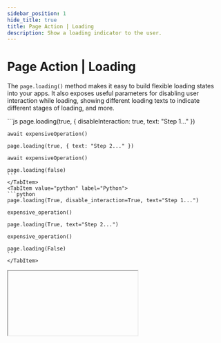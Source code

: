 ```yaml
---
sidebar_position: 1
hide_title: true
title: Page Action | Loading
description: Show a loading indicator to the user.
---
```



# Page Action | Loading

The `page.loading()` method makes it easy to build flexible loading states into your apps. It also exposes useful parameters for disabling user interaction while loading, showing different loading texts to indicate different stages of loading, and more.

<Tabs groupId="sdkLanguage">
    <TabItem value="node" label="TypeScript / JavaScript">
    ```js
    page.loading(true, { disableInteraction: true, text: "Step 1..." })

    await expensiveOperation()

    page.loading(true, { text: "Step 2..." })

    await expensiveOperation()

    page.loading(false)
    ```
    </TabItem>
    <TabItem value="python" label="Python">
    ```python
    page.loading(True, disable_interaction=True, text="Step 1...")

    expensive_operation()

    page.loading(True, text="Step 2...")

    expensive_operation()

    page.loading(False)
    ```
    </TabItem>
</Tabs>

<IFrame type="page-actions-loading" heightPx={450} />

## API reference

### Function signature

<Tabs groupId="sdkLanguage">
    <TabItem value="node" label="TypeScript / JavaScript">
    ```js
    page.loading(
        value: boolean,
        properties?: Partial<{
            text: string;
            disableInteraction: boolean;
        }>
    ): void
    ```
    </TabItem>
    <TabItem value="python" label="Python">
    ```python
    page.loading(
        value,
        *,
        text: str | None = None,
        disable_interaction: bool = False
    ) -> None
    ```
    </TabItem>
</Tabs>

### Parameters

<Parameter
    name="value"
    required={true}
    type="boolean"
    description="Whether to show the loading indicator or not."
/>

<Parameter
    name="text"
    required={false}
    type="string"
    description={<>
        Specify a custom text for the loading indicator. You can call <code>page.loading()</code> multiple times with different texts to indicate different stages of loading.
    </>}
/>

<Parameter
    name={lang => lang === "js" ? "properties.disableInteraction" : "disable_interaction"}
    required={false}
    type="boolean"
    description={lang => <>
        Whether to disable user interaction on the page while the loading indicator is shown. Defaults to <code>{lang === "js" ? "false" : "False"}</code>.
    </>}
/>

### Returns

<Tabs groupId="sdkLanguage" className="hide_tabs">
    <TabItem value="node" label="TypeScript / JavaScript">
    <p><span className="type-pill" style={{ marginLeft: 0}}>void</span></p>
    </TabItem>
    <TabItem value="python" label="Python">
    <p><span className="type-pill" style={{ marginLeft: 0}}>None</span></p>
    </TabItem>
</Tabs>